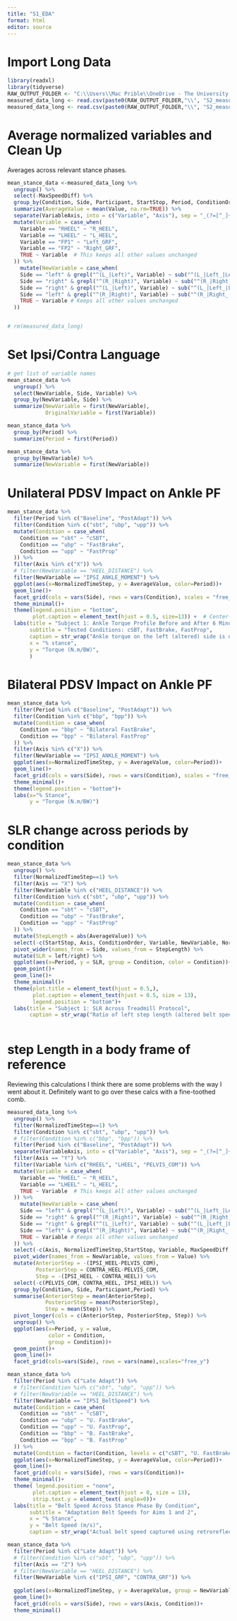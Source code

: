 ```yaml
---
title: "S1_EDA"
format: html
editor: source
---
```


# Import Long Data

```r
library(readxl)
library(tidyverse)
RAW_OUTPUT_FOLDER <- "C:\\Users\\Mac Prible\\OneDrive - The University of Texas at Austin\\research\\PDSV\\data\\PDVS_2024\\v3d"
measured_data_long <- read.csv(paste0(RAW_OUTPUT_FOLDER,"\\", "S2_measured_data_long.csv"))
measured_data_long <- read.csv(paste0(RAW_OUTPUT_FOLDER,"\\", "S2_measured_data_long.csv"))
```

# Average normalized variables and Clean Up

Averages across relevant stance phases.

```r
mean_stance_data <-measured_data_long %>% 
  ungroup() %>% 
  select(-MaxSpeedDiff) %>% 
  group_by(Condition, Side, Participant, StartStop, Period, ConditionOrder, VariableAxis, NormalizedTimeStep) %>% 
  summarize(AverageValue = mean(Value, na.rm=TRUE)) %>% 
  separate(VariableAxis, into = c("Variable", "Axis"), sep = "_(?=[^_]+$)", extra = "merge") %>% 
  mutate(Variable = case_when(
    Variable == "RHEEL" ~ "R_HEEL",
    Variable == "LHEEL" ~ "L_HEEL",
    Variable == "FP1" ~ "Left_GRF",
    Variable == "FP2" ~ "Right_GRF",
    TRUE ~ Variable  # This keeps all other values unchanged
  )) %>% 
    mutate(NewVariable = case_when(
    Side == "left" & grepl("^(L_|Left)", Variable) ~ sub("^(L_|Left_|Left)", "IPSI_", Variable),
    Side == "right" & grepl("^(R_|Right)", Variable) ~ sub("^(R_|Right_|Right)", "IPSI_", Variable),
    Side == "right" & grepl("^(L_|Left)", Variable) ~ sub("^(L_|Left_|Left)", "CONTRA_", Variable),
    Side == "left" & grepl("^(R_|Right)", Variable) ~ sub("^(R_|Right_|Right)", "CONTRA_", Variable),
    TRUE ~ Variable # Keeps all other values unchanged
  ))


# rm(measured_data_long)
```

# Set Ipsi/Contra Language

```r
# get list of variable names
mean_stance_data %>% 
  ungroup() %>% 
  select(NewVariable, Side, Variable) %>% 
  group_by(NewVariable, Side) %>% 
  summarize(NewVariable = first(NewVariable),
            OriginalVariable = first(Variable))
```

```r

mean_stance_data %>% 
  group_by(Period) %>% 
  summarize(Period = first(Period))

mean_stance_data %>% 
  group_by(NewVariable) %>% 
  summarize(NewVariable = first(NewVariable))

```

# Unilateral PDSV Impact on Ankle PF

```r
mean_stance_data %>% 
  filter(Period %in% c("Baseline", "PostAdapt")) %>% 
  filter(Condition %in% c("sbt", "ubp", "upp")) %>% 
  mutate(Condition = case_when(
    Condition == "sbt" ~ "cSBT",
    Condition == "ubp" ~ "FastBrake",
    Condition == "upp" ~ "FastProp"
  )) %>% 
  filter(Axis %in% c("X")) %>% 
  # filter(NewVariable == "HEEL_DISTANCE") %>% 
  filter(NewVariable == "IPSI_ANKLE_MOMENT") %>% 
  ggplot(aes(x=NormalizedTimeStep, y = AverageValue, color=Period))+
  geom_line()+
  facet_grid(cols = vars(Side), rows = vars(Condition), scales = "free_y")+
  theme_minimal()+
  theme(legend.position = "bottom",
        plot.caption = element_text(hjust = 0.5, size=13)) +  # Center-justify the caption
  labs(title = "Subject 1: Ankle Torque Profile Before and After 6 Minutes of Adaptation" ,
       subtitle = "Tested Conditions: cSBT, FastBrake, FastProp",
       caption = str_wrap("Ankle torque on the left (altered) side is decreased following cSBT and FastBrake, but increases following adaptation to FastProp", width = 80),
       x = "% stance",
       y = "Torque (N.m/BW)",
       )

```

# Bilateral PDSV Impact on Ankle PF

```r

mean_stance_data %>% 
  filter(Period %in% c("Baseline", "PostAdapt")) %>% 
  filter(Condition %in% c("bbp", "bpp")) %>% 
  mutate(Condition = case_when(
    Condition == "bbp" ~ "Bilateral FastBrake",
    Condition == "bpp" ~ "Bilateral FastProp"
  )) %>% 
  filter(Axis %in% c("X")) %>% 
  filter(NewVariable == "IPSI_ANKLE_MOMENT") %>% 
  ggplot(aes(x=NormalizedTimeStep, y = AverageValue, color=Period))+
  geom_line()+
  facet_grid(cols = vars(Side), rows = vars(Condition), scales = "free_y")+
  theme_minimal()+
  theme(legend.position = "bottom")+
  labs(x="% Stance",
       y = "Torque (N.m/BW)")

```

# SLR change across periods by condition

```r
mean_stance_data %>% 
  ungroup() %>% 
  filter(NormalizedTimeStep==1) %>% 
  filter(Axis == "X") %>% 
  filter(NewVariable %in% c("HEEL_DISTANCE")) %>% 
  filter(Condition %in% c("sbt", "ubp", "upp")) %>% 
  mutate(Condition = case_when(
    Condition == "sbt" ~ "cSBT",
    Condition == "ubp" ~ "FastBrake",
    Condition == "upp" ~ "FastProp"
  )) %>% 
  mutate(StepLength = abs(AverageValue)) %>% 
  select(-c(StartStop, Axis, ConditionOrder, Variable, NewVariable, NormalizedTimeStep,AverageValue)) %>% 
  pivot_wider(names_from = Side, values_from = StepLength) %>% 
  mutate(SLR = left/right) %>% 
  ggplot(aes(x=Period, y = SLR, group = Condition, color = Condition))+
  geom_point()+
  geom_line()+
  theme_minimal()+
  theme(plot.title = element_text(hjust = 0.5,),
        plot.caption = element_text(hjust = 0.5, size = 13),
        legend.position = "bottom")+
  labs(title = "Subject 1: SLR Across Treadmill Protocol",
       caption = str_wrap("Ratio of left step length (altered belt speed side) to right step length (non altered belt speed side). Step Length Ratio (SLR) undergoes similar alterations during adaptation and post adaptation across each of the conditions of Aim 2", width = 80))
  
```

# step Length in a body frame of reference

Reviewing this calculations I think there are some problems with the way I went about it. Definitely want to go over these calcs with a fine-toothed comb.


```r
measured_data_long %>% 
  ungroup() %>% 
  filter(NormalizedTimeStep==1) %>% 
  filter(Condition %in% c("sbt", "ubp", "upp")) %>%
  # filter(Condition %in% c("bbp", "bpp")) %>%
  filter(Period %in% c("Baseline", "PostAdapt")) %>% 
  separate(VariableAxis, into = c("Variable", "Axis"), sep = "_(?=[^_]+$)", extra = "merge") %>% 
  filter(Axis == "Y") %>% 
  filter(Variable %in% c("RHEEL", "LHEEL", "PELVIS_COM")) %>% 
  mutate(Variable = case_when(
    Variable == "RHEEL" ~ "R_HEEL",
    Variable == "LHEEL" ~ "L_HEEL",
    TRUE ~ Variable  # This keeps all other values unchanged
  )) %>% 
    mutate(NewVariable = case_when(
    Side == "left" & grepl("^(L_|Left)", Variable) ~ sub("^(L_|Left_|Left)", "IPSI_", Variable),
    Side == "right" & grepl("^(R_|Right)", Variable) ~ sub("^(R_|Right_|Right)", "IPSI_", Variable),
    Side == "right" & grepl("^(L_|Left)", Variable) ~ sub("^(L_|Left_|Left)", "CONTRA_", Variable),
    Side == "left" & grepl("^(R_|Right)", Variable) ~ sub("^(R_|Right_|Right)", "CONTRA_", Variable),
    TRUE ~ Variable # Keeps all other values unchanged
  )) %>% 
  select(-c(Axis, NormalizedTimeStep,StartStop, Variable, MaxSpeedDiff, ConditionOrder)) %>% 
  pivot_wider(names_from = NewVariable, values_from = Value) %>% 
  mutate(AnteriorStep = -(IPSI_HEEL-PELVIS_COM),
         PosteriorStep = CONTRA_HEEL-PELVIS_COM,
         Step = -(IPSI_HEEL - CONTRA_HEEL)) %>% 
  select(-c(PELVIS_COM, CONTRA_HEEL, IPSI_HEEL)) %>% 
  group_by(Condition, Side, Participant,Period) %>% 
  summarise(AnteriorStep = mean(AnteriorStep),
            PosteriorStep = mean(PosteriorStep),
            Step = mean(Step)) %>% 
  pivot_longer(cols = c(AnteriorStep, PosteriorStep, Step)) %>% 
  ungroup() %>% 
  ggplot(aes(x=Period, y = value, 
             color = Condition,
             group = Condition))+
  geom_point()+
  geom_line()+
  facet_grid(cols=vars(Side), rows = vars(name),scales="free_y")

```

```r


mean_stance_data %>% 
  filter(Period %in% c("Late Adapt")) %>% 
  # filter(Condition %in% c("sbt", "ubp", "upp")) %>% 
  # filter(NewVariable == "HEEL_DISTANCE") %>% 
  filter(NewVariable == "IPSI_BeltSpeed") %>% 
  mutate(Condition = case_when(
    Condition == "sbt" ~ "cSBT",
    Condition == "ubp" ~ "U. FastBrake",
    Condition == "upp" ~ "U. FastProp",
    Condition == "bbp" ~ "B. FastBrake",
    Condition == "bpp" ~ "B. FastProp"
  )) %>% 
  mutate(Condition = factor(Condition, levels = c("cSBT", "U. FastBrake", "U. FastProp", "B. FastBrake", "B. FastProp"))) %>% 
  ggplot(aes(x=NormalizedTimeStep, y = AverageValue, color=Period))+
  geom_line()+
  facet_grid(cols = vars(Side), rows = vars(Condition))+
  theme_minimal()+
  theme( legend.position = "none",
        plot.caption = element_text(hjust = 0, size = 13),
        strip.text.y = element_text( angle=0))+
  labs(title = "Belt Speed Across Stance Phase By Condition",
       subtitle = "Adaptation Belt Speeds for Aims 1 and 2",
       x = "% Stance",
       y = "Belt Speed (m/s)",
       caption = str_wrap("Actual belt speed captured using retroreflective markers attached to the belt. Speed change triggered when leading limb vertical GRF exceeds trailing limb vertical GRF. Belt acceleration capped at 3 m/(s^2).", width = 80))

mean_stance_data %>% 
  filter(Period %in% c("Late Adapt")) %>% 
  # filter(Condition %in% c("sbt", "ubp", "upp")) %>% 
  filter(Axis == "Z") %>% 
  # filter(NewVariable == "HEEL_DISTANCE") %>% 
  filter(NewVariable %in% c("IPSI_GRF", "CONTRA_GRF")) %>% 
  
  ggplot(aes(x=NormalizedTimeStep, y = AverageValue, group = NewVariable, color = NewVariable))+
  geom_line()+
  facet_grid(cols = vars(Side), rows = vars(Axis, Condition))+
  theme_minimal()
```

